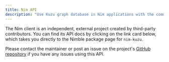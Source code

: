 ```yaml
---
title: Nim API
description: "Use Kuzu graph database in Nim applications with the community-contributed Nim client"
---
```



The Nim client is an independent, external project created by third-party contributors.
You can find its API docs by clicking on the link card below, which takes you directly to the
Nimble package page for `nim-kuzu`.

Please contact the maintainer or post an issue on the project's
[GitHub repository](https://github.com/mahlonsmith/nim-kuzu) if you have any issues using this API.

<LinkCard
  title="Nim API documentation"
  href="https://code.martini.nu/fossil/nim-kuzu/doc/tip/README.md"
/>